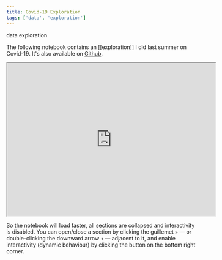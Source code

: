 ```yaml
---
title: Covid-19 Exploration
tags: ['data', 'exploration']
---
```


<NoteTag color="blue">data</NoteTag>
<NoteTag color="orange">exploration</NoteTag>

The following notebook contains an [[exploration]] I did last summer on Covid-19. It's also available on [Github](https://github.com/m-arti/covid-19).

<iframe src="https://www.wolframcloud.com/obj/mar/Published/covid-19.nb?_embed=iframe" width="545" height="400"></iframe><br/>

So the notebook will load faster, all sections are collapsed and interactivity is disabled. You can open/close a section by clicking the guillemet `»` — or double-clicking the downward arrow `↧` — adjacent to it, and enable interactivity (dynamic behaviour) by clicking the button on the bottom right corner.
